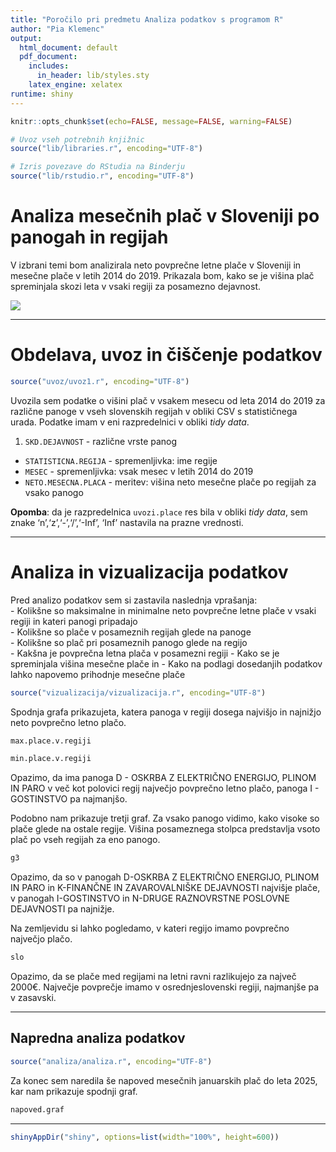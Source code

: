 ```yaml
---
title: "Poročilo pri predmetu Analiza podatkov s programom R"
author: "Pia Klemenc"
output:
  html_document: default
  pdf_document:
    includes:
      in_header: lib/styles.sty
    latex_engine: xelatex
runtime: shiny
---
```


```r
knitr::opts_chunk$set(echo=FALSE, message=FALSE, warning=FALSE)

# Uvoz vseh potrebnih knjižnic
source("lib/libraries.r", encoding="UTF-8")
```

```r
# Izris povezave do RStudia na Binderju
source("lib/rstudio.r", encoding="UTF-8")
```

# Analiza mesečnih plač v Sloveniji po panogah in regijah

V izbrani temi bom analizirala neto povprečne letne plače v Sloveniji in mesečne plače v letih 2014 do 2019. Prikazala bom, kako se je višina plač spreminjala skozi leta v vsaki regiji za posamezno dejavnost. 


![](slike/denar.jpg)

***

# Obdelava, uvoz in čiščenje podatkov

```r
source("uvoz/uvoz1.r", encoding="UTF-8")
```

Uvozila sem podatke o višini plač v vsakem mesecu od leta 2014 do 2019 za različne panoge v vseh slovenskih regijah v obliki CSV s statističnega urada. Podatke imam v eni razpredelnici v obliki *tidy data*.

1. `SKD.DEJAVNOST` - različne vrste panog
  - `STATISTICNA.REGIJA` - spremenljivka: ime regije
  - `MESEC` - spremenljivka: vsak mesec v letih 2014 do 2019
  - `NETO.MESECNA.PLACA` - meritev: višina neto mesečne plače po regijah za vsako panogo


**Opomba**: da je razpredelnica `uvozi.place` res bila v obliki *tidy data*, sem znake 'n','z','-','/','-Inf', 'Inf' nastavila na prazne vrednosti.


***

# Analiza in vizualizacija podatkov

Pred analizo podatkov sem si zastavila naslednja vprašanja: \
- Kolikšne so maksimalne in minimalne neto povprečne letne plače v vsaki regiji in kateri panogi pripadajo \
- Kolikšne so plače v posameznih regijah glede na panoge  \
- Kolikšne so plač pri posameznih panogo glede na regijo \
- Kakšna je povprečna letna plača v posamezni regiji
- Kako se je spreminjala višina mesečne plače in
- Kako na podlagi dosedanjih podatkov lahko napovemo prihodnje mesečne plače

```r
source("vizualizacija/vizualizacija.r", encoding="UTF-8")
```


Spodnja grafa prikazujeta, katera panoga v regiji dosega najvišjo in najnižjo neto povprečno letno plačo.

```r
max.place.v.regiji 
```

```r
min.place.v.regiji
```
Opazimo, da ima panoga D - OSKRBA Z ELEKTRIČNO ENERGIJO, PLINOM IN PARO v več kot polovici regij največjo povprečno letno plačo, panoga I - GOSTINSTVO pa najmanjšo. 

Podobno nam prikazuje tretji graf. Za vsako panogo vidimo, kako visoke so plače glede na ostale regije. Višina posameznega stolpca predstavlja vsoto plač po vseh regijah za eno panogo.
```r
g3
```
Opazimo, da so v panogah D-OSKRBA Z ELEKTRIČNO ENERGIJO, PLINOM IN PARO in K-FINANČNE IN ZAVAROVALNIŠKE DEJAVNOSTI najvišje plače, v panogah I-GOSTINSTVO in N-DRUGE RAZNOVRSTNE POSLOVNE DEJAVNOSTI pa najnižje.

Na zemljevidu si lahko pogledamo, v kateri regijo imamo povprečno največjo plačo.

```r
slo
```
Opazimo, da se plače med regijami na letni ravni razlikujejo za največ 2000€. Največje povprečje imamo v osrednjeslovenski regiji, najmanjše pa v zasavski.

***

## Napredna analiza podatkov

```r
source("analiza/analiza.r", encoding="UTF-8")
```
Za konec sem naredila še napoved mesečnih januarskih plač do leta 2025, kar nam prikazuje spodnji graf. 
```r
napoved.graf
```

***



```r
shinyAppDir("shiny", options=list(width="100%", height=600))
```
